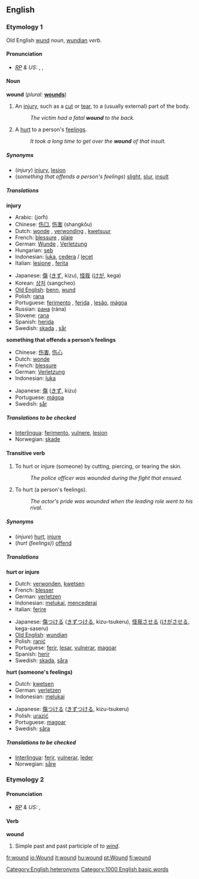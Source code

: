 ==English==

===Etymology 1===
Old English [[wund]] ''noun'', [[wundian]] ''verb''.

====Pronunciation====
* ''[[RP]] & US:'' {{AHD|wo͞ond}}, {{IPA|/wuːnd/}}, {{SAMPA|/wu:nd/}}

====Noun====
'''wound'''  (''plural:'' '''[[wounds]]''')

# An [[injury]], such as a [[cut]] or [[tear]], to a (usually external) part of the body.
#: ''The victim had a fatal '''wound''' to the back.'' 
# A [[hurt]] to a person's [[feeling]]s.
#: ''It took a long time to get over the '''wound''' of that insult.''

=====Synonyms=====
*(''injury'') [[injury]], [[lesion]]
*(''something that offends a person's feelings'') [[slight]], [[slur]], [[insult]]

=====Translations=====
'''injury'''
{{top}}
*Arabic: {{ARchar|[[جرح]]}} (jorħ)
*Chinese: [[伤口]], [[伤害]] (shangkǒu)
*Dutch: [[wonde]] {{f}}, [[verwonding]] {{f}}, [[kwetsuur]] {{f}}
*French: [[blessure]] {{f}}, [[plaie]] {{f}}
*German: [[Wunde]] {{f}}, [[Verletzung]] {{f}}
*Hungarian: [[seb]]
*Indonesian: [[luka]], [[cedera]] / [[lecet]]
*Italian: [[lesione]] {{f}}, [[ferita]] {{f}}
{{mid}}
*Japanese: [[傷]] ([[きず]], kizu), [[怪我]] ([[けが]], kega)
*Korean: [[상처]] (sangcheo)
*[[Old English]]: [[benn]], [[wund]]
*Polish: [[rana#Polish|rana]] {{f}}
*Portuguese: [[ferimento]] {{m}}, [[ferida]] {{f}}, [[lesão]], [[mágoa]] {{f}}
*Russian: [[рана]] (rána) {{f}}
*Slovene: [[rana]] {{f}}
*Spanish: [[herida]] {{f}}
*Swedish: [[skada]] {{c}}, [[sår]]
{{bottom}}

'''something that offends a person’s feelings'''
{{top}}
*Chinese: [[伤害]], [[伤心]]
*Dutch: [[wonde]] {{f}}
*French: [[blessure]] {{f}}
*German: [[Verletzung]] {{f}}
*Indonesian: [[luka]]
{{mid}}
*Japanese: [[傷]] ([[きず]], kizu)
*Portuguese: [[mágoa]] {{f}}
*Swedish: [[sår]] {{n}}
{{bottom}}

=====Translations to be checked=====
<!--Remove this section once all of the translations below have been moved into the tables above.-->
{{checktrans}}

*[[Interlingua]]: [[ferimento]], [[vulnere]], [[lesion#Interlingua|lesion]]
*Norwegian: [[skade]]

====Transitive verb====
{{en-infl-reg-consonant|wound||}}

#To hurt or injure (someone) by cutting, piercing, or tearing the skin.
#:''The police officer was wounded during the fight that ensued.'' 
#To hurt (a person's feelings).
#:''The actor's pride was wounded when the leading role went to his rival.'' 

=====Synonyms=====
*(''injure'') [[hurt]], [[injure]]
*(''hurt (feelings)'') [[offend]]

=====Translations=====
'''hurt or injure'''
{{top}}
*Dutch: [[verwonden]], [[kwetsen]]
*French: [[blesser]]
*German: [[verletzen]]
*Indonesian: [[luka|melukai]], [[cedera|mencederai]]
*Italian: [[ferire]]
{{mid}}
*Japanese: [[傷]]つける ([[きず]]つける, kizu-tsukeru), [[怪我]]させる ([[けが]]させる, kega-saseru)
*[[Old English]]: [[wundian]]
*Polish: [[ranić]]
*Portuguese: [[ferir]], [[lesar]], [[vulnerar]], [[magoar]]
*Spanish: [[herir]]
*Swedish: [[skada]], [[såra]]
{{bottom}}

'''hurt (someone's feelings)'''
{{top}}
*Dutch: [[kwetsen]]
*German: [[verletzen]]
*Indonesian: [[luka|melukai]]
{{mid}}
*Japanese: [[傷]]つける ([[きず]]つける, kizu-tsukeru)
*Polish: [[urazić]]
*Portuguese: [[magoar]]
*Swedish: [[såra]]
{{bottom}}

=====Translations to be checked=====
<!--Remove this section once all of the translations below have been moved into the tables above.-->
{{checktrans}}

*[[Interlingua]]: [[ferir]], [[vulnerar]], [[leder]]
*Norwegian: [[såre]]

===Etymology 2===

====Pronunciation====
* ''[[RP]] & US:'' {{IPA|/waʊnd/}}, {{SAMPA|/waUnd/}}

====Verb====
'''wound'''
# Simple past and past participle of ''to [[wind]]''.

<!--do not add translations here-->

[[Category:English heteronyms]]
[[Category:1000 English basic words]]

[[fr:wound]]
[[io:Wound]]
[[it:wound]]
[[hu:wound]]
[[pt:Wound]]
[[fi:wound]]